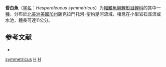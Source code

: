 {{Speciesbox
| taxon = Hesperoleucus symmetricus
| status = NE
| status_system = IUCN3.1
| image = California roach (Lavinia symmetricus) netted in Adobe Creek II 2011-07-31.jpg
| binomial_authority = [[Baird|Baird]] & [[Girard|Girard]], 1854
| synonyms = *''Hesperoleucus mitrulus''<br /><small>Snyder, 1913</small>
*''Hesperoleucus navarroensis''<br /><small>Snyder, 1913</small>
*''Hesperoleucus parvipinnis''<br /><small>Snyder, 1913</small>
*''Hesperoleucus venustus''<br /><small>Snyder, 1913</small>
*''Lavinia symetricus''<br /><small>Baird & Girard, 1854</small>
*''Lavinia symmetricus''<br /><small>Baird & Girard, 1854</small>
*''Lavinia symmetricus mitrulus''<br /><small>Snyder, 1913</small>
*''Pogonichthys symmetricus''<br /><small>Baird & Girard, 1854</small>
}}

'''昏白魚'''（[[学名|学名]]：''Hesperoleucus symmetricus''）为[[輻鰭魚綱|輻鰭魚綱]][[鯉形目|鯉形目]][[鲤科|鲤科]]的其中一[[種|種]]，分布於[[北美洲|北美洲]][[美國|美國]][[加州|加州]]薩克拉門托河-聖約昆河流域，棲息在小型岩石溪流或水池，體長可達11公分。

==参考文献==
*{{FishBase_species|genus=Hesperoleucus|species=symmetricus|year=2011|month=12}}

{{鯉形目小作品}}
{{Taxonbar}}
[[Category:昏白鱼属|symmetricus]]
[[Category:圣华金河|H]]
[[Category:1854年描述的魚類|H]]